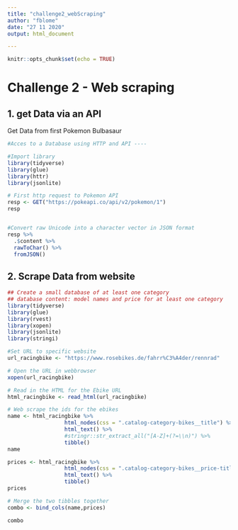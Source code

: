 ```yaml
---
title: "challenge2_webScraping"
author: "fblome"
date: "27 11 2020"
output: html_document

---
```


```r
knitr::opts_chunk$set(echo = TRUE)
```

# Challenge 2 - Web scraping

## 1. get Data via an API
Get Data from first Pokemon Bulbasaur
````r
#Acces to a Database using HTTP and API ----

#Import library
library(tidyverse)
library(glue)
library(httr)
library(jsonlite)

# First http request to Pokemon API
resp <- GET("https://pokeapi.co/api/v2/pokemon/1")
resp


#Convert raw Unicode into a character vector in JSON format
resp %>% 
  .$content %>% 
  rawToChar() %>% 
  fromJSON()


````

## 2. Scrape Data from website

````r
## Create a small database of at least one category
## database content: model names and price for at least one category
library(tidyverse)
library(glue)
library(rvest)
library(xopen)
library(jsonlite)
library(stringi)

#Set URL to specific website
url_racingbike <- "https://www.rosebikes.de/fahrr%C3%A4der/rennrad"

# Open the URL in webbrowser
xopen(url_racingbike)

# Read in the HTML for the Ebike URL
html_racingbike <- read_html(url_racingbike)

# Web scrape the ids for the ebikes
name <- html_racingbike %>%
                  html_nodes(css = ".catalog-category-bikes__title") %>%
                  html_text() %>%
                  #stringr::str_extract_all("[A-Z]+(?=\\n)") %>%
                  tibble()
name

prices <- html_racingbike %>%
                  html_nodes(css = ".catalog-category-bikes__price-title") %>%
                  html_text() %>%
                  tibble()
prices

# Merge the two tibbles together
combo <- bind_cols(name,prices)

combo

````

